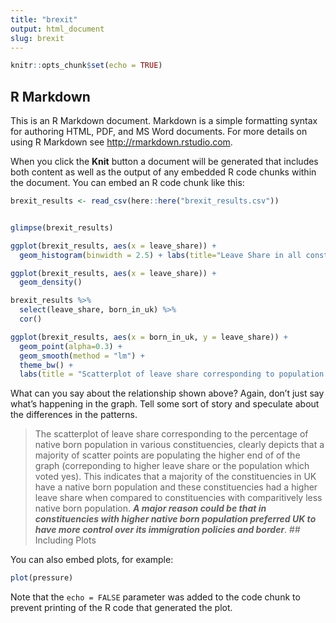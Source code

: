 ```yaml
---
title: "brexit"
output: html_document
slug: brexit
---
```


```r
knitr::opts_chunk$set(echo = TRUE)
```

## R Markdown

This is an R Markdown document. Markdown is a simple formatting syntax for authoring HTML, PDF, and MS Word documents. For more details on using R Markdown see <http://rmarkdown.rstudio.com>.

When you click the **Knit** button a document will be generated that includes both content as well as the output of any embedded R code chunks within the document. You can embed an R code chunk like this:

```r
brexit_results <- read_csv(here::here("brexit_results.csv"))


glimpse(brexit_results)
```

```r
ggplot(brexit_results, aes(x = leave_share)) +
  geom_histogram(binwidth = 2.5) + labs(title="Leave Share in all constituencies")

ggplot(brexit_results, aes(x = leave_share)) +
  geom_density()
```

```r
brexit_results %>% 
  select(leave_share, born_in_uk) %>% 
  cor()
```
```r
ggplot(brexit_results, aes(x = born_in_uk, y = leave_share)) +
  geom_point(alpha=0.3) +
  geom_smooth(method = "lm") +
  theme_bw() +
  labs(title = "Scatterplot of leave share corresponding to population born in different constituencies of UK") + labs(x="Born in UK", y="Leave Share")
```
What can you say about the relationship shown above? Again, don't just say what's happening in the graph. Tell some sort of story and speculate about the differences in the patterns.

> The scatterplot of leave share corresponding to the percentage of native born population in various constituencies, clearly depicts that a majority of scatter points are populating the higher end of of the graph (correponding to higher leave share or the population which voted yes). This indicates that a majority of the constituencies in UK have a native born population and these constituencies had a higher leave share when compared to constituencies with comparitively less native born population. ***A major reason could be that in constituencies with higher native born population preferred UK to have more control over its immigration policies and border***.
## Including Plots

You can also embed plots, for example:

```r
plot(pressure)
```

Note that the `echo = FALSE` parameter was added to the code chunk to prevent printing of the R code that generated the plot.
